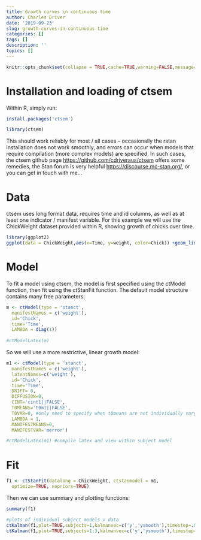 ```yaml
---
title: Growth curves in continuous time
author: Charles Driver
date: '2019-09-23'
slug: growth-curves-in-continuous-time
categories: []
tags: []
description: ''
topics: []
---
```


```r
knitr::opts_chunk$set(collapse = TRUE,cache=TRUE,warning=FALSE,message=FALSE,results='hide')
```

#  Installation and loading of ctsem
Within R, simply run:
```r
install.packages('ctsem') 
```

```r
library(ctsem)
```
This should work reliably for most / all cases -- occasionally the rstan installation does not work smoothly, and errors can occur when models that require compilation (more complex models) are specified. In such cases, the ctsem github page <https://github.com/cdriveraus/ctsem> offers some remedies, the Stan forum is very helpful <https://discourse.mc-stan.org/>, or you can get in touch with me...


# Data 
ctsem uses long format data, requires time and id columns, as well as at least one indicator / manifest variable. For this example we will use the ChickWeight dataset provided within R, showing growth of chicks over time.

```r
library(ggplot2)
ggplot(data = ChickWeight,aes(x=Time, y=weight, color=Chick)) +geom_line()
```

# Model
To fit a model using ctsem, the model is first specified using the ctModel function, then fit using the ctStanFit function. The default model structure contains many free parameters:
```r
m <- ctModel(type = 'stanct', 
  manifestNames = c('weight'), 
  id='Chick',
  time='Time',
  LAMBDA = diag(1))
  
#ctModelLatex(m)
```

So we will use a more restrictive, linear growth model:

```r
m1 <- ctModel(type = 'stanct',
  manifestNames = c('weight'), 
  latentNames=c('weight'),
  id='Chick',
  time='Time',
  DRIFT= 0,
  DIFFUSION=0,
  CINT='cint1||FALSE',
  T0MEANS='t0m1||FALSE',
  T0VAR=0, #only need to specify when t0means are not individually varying
  LAMBDA = 1,
  MANIFESTMEANS=0,
  MANIFESTVAR='merror')

#ctModelLatex(m1) #compile latex and view within subject model
```

# Fit
```r
f1 <- ctStanFit(datalong = ChickWeight, ctstanmodel = m1, 
  optimize=TRUE, nopriors=TRUE)

```

Then we can use summary and plotting functions:
```r
summary(f1)

#plots of individual subject models v data
ctKalman(f1,plot=TRUE,subjects=1,kalmanvec=c('y','ysmooth'),timestep=.01)
ctKalman(f1,plot=TRUE,subjects=1:3,kalmanvec=c('y','ysmooth'),timestep=.01)
```
